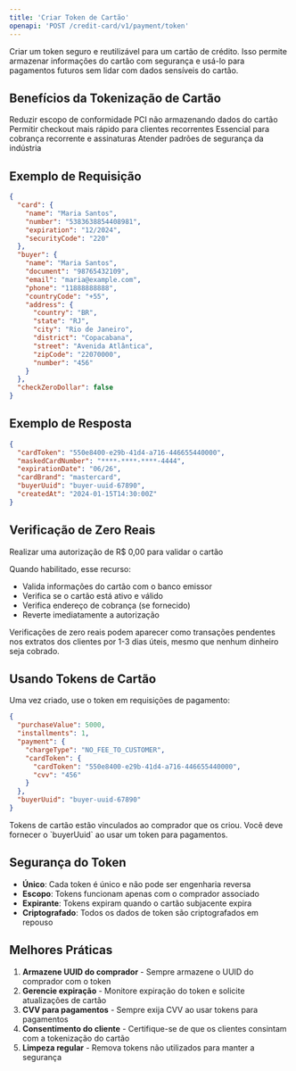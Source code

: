 ```yaml
---
title: 'Criar Token de Cartão'
openapi: 'POST /credit-card/v1/payment/token'
---
```


Criar um token seguro e reutilizável para um cartão de crédito. Isso permite armazenar informações do cartão com segurança e usá-lo para pagamentos futuros sem lidar com dados sensíveis do cartão.

## Benefícios da Tokenização de Cartão

<CardGroup cols={2}>
  <Card title="Segurança" icon="shield-check">
    Reduzir escopo de conformidade PCI não armazenando dados do cartão
  </Card>
  <Card title="Conveniência" icon="clock">
    Permitir checkout mais rápido para clientes recorrentes
  </Card>
  <Card title="Assinaturas" icon="repeat">
    Essencial para cobrança recorrente e assinaturas
  </Card>
  <Card title="Conformidade" icon="certificate">
    Atender padrões de segurança da indústria
  </Card>
</CardGroup>

## Exemplo de Requisição

```json Exemplo de Requisição
{
  "card": {
    "name": "Maria Santos",
    "number": "5383638854408981",
    "expiration": "12/2024",
    "securityCode": "220"
  },
  "buyer": {
    "name": "Maria Santos",
    "document": "98765432109",
    "email": "maria@example.com",
    "phone": "11888888888",
    "countryCode": "+55",
    "address": {
      "country": "BR",
      "state": "RJ",
      "city": "Rio de Janeiro",
      "district": "Copacabana",
      "street": "Avenida Atlântica",
      "zipCode": "22070000",
      "number": "456"
    }
  },
  "checkZeroDollar": false
}
```

## Exemplo de Resposta

```json Resposta
{
  "cardToken": "550e8400-e29b-41d4-a716-446655440000",
  "maskedCardNumber": "****-****-****-4444",
  "expirationDate": "06/26",
  "cardBrand": "mastercard",
  "buyerUuid": "buyer-uuid-67890",
  "createdAt": "2024-01-15T14:30:00Z"
}
```

## Verificação de Zero Reais

<ParamField body="checkZeroDollar" type="boolean" default="false">
  Realizar uma autorização de R$ 0,00 para validar o cartão
</ParamField>

Quando habilitado, esse recurso:
- Valida informações do cartão com o banco emissor
- Verifica se o cartão está ativo e válido
- Verifica endereço de cobrança (se fornecido)
- Reverte imediatamente a autorização

<Warning>
  Verificações de zero reais podem aparecer como transações pendentes nos extratos dos clientes por 1-3 dias úteis, mesmo que nenhum dinheiro seja cobrado.
</Warning>

## Usando Tokens de Cartão

Uma vez criado, use o token em requisições de pagamento:

```json Exemplo de Pagamento com Token
{
  "purchaseValue": 5000,
  "installments": 1,
  "payment": {
    "chargeType": "NO_FEE_TO_CUSTOMER",
    "cardToken": {
      "cardToken": "550e8400-e29b-41d4-a716-446655440000",
      "cvv": "456"
    }
  },
  "buyerUuid": "buyer-uuid-67890"
}
```

<Info>
  Tokens de cartão estão vinculados ao comprador que os criou. Você deve fornecer o `buyerUuid` ao usar um token para pagamentos.
</Info>

## Segurança do Token

- **Único**: Cada token é único e não pode ser engenharia reversa
- **Escopo**: Tokens funcionam apenas com o comprador associado
- **Expirante**: Tokens expiram quando o cartão subjacente expira
- **Criptografado**: Todos os dados de token são criptografados em repouso

## Melhores Práticas

1. **Armazene UUID do comprador** - Sempre armazene o UUID do comprador com o token
2. **Gerencie expiração** - Monitore expiração do token e solicite atualizações de cartão
3. **CVV para pagamentos** - Sempre exija CVV ao usar tokens para pagamentos
4. **Consentimento do cliente** - Certifique-se de que os clientes consintam com a tokenização do cartão
5. **Limpeza regular** - Remova tokens não utilizados para manter a segurança
